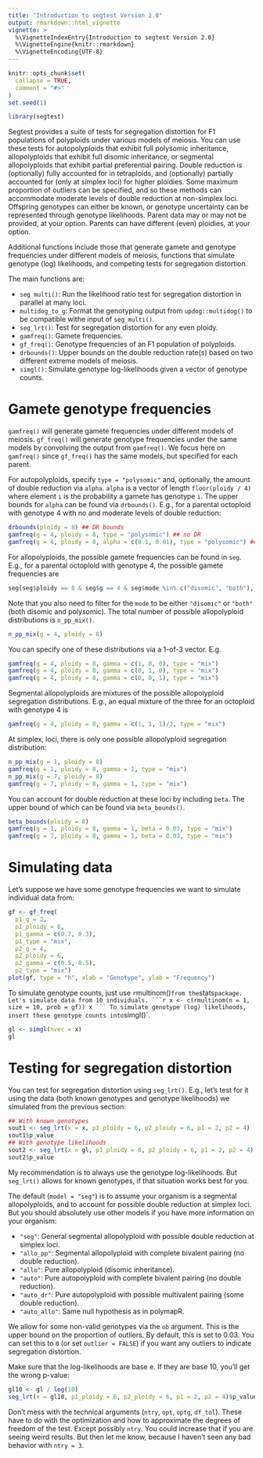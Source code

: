 ```yaml
---
title: "Introduction to segtest Version 2.0"
output: rmarkdown::html_vignette
vignette: >
  %\VignetteIndexEntry{Introduction to segtest Version 2.0}
  %\VignetteEngine{knitr::rmarkdown}
  %\VignetteEncoding{UTF-8}
---
```


```r
knitr::opts_chunk$set(
  collapse = TRUE,
  comment = "#>"
)
set.seed(1)
```

```r
library(segtest)
```

Segtest provides a suite of tests for segregation distortion for F1 populations of polyploids under various models of meiosis. You can use these tests for autopolyploids that exhibit full polysomic inheritance, allopolyploids that exhibit full disomic inheritance, or segmental allopolyploids that exhibit partial preferential pairing. Double reduction is (optionally) fully accounted for in tetraploids, and (optionally) partially accounted for (only at simplex loci) for higher ploidies. Some maximum proportion of outliers can be specified, and so these methods can accommodate moderate levels of double reduction at non-simplex loci. Offspring genotypes can either be known, or genotype uncertainty can be represented through genotype likelihoods. Parent data may or may not be provided, at your option. Parents can have different (even) ploidies, at your option.

Additional functions include those that generate gamete and genotype frequencies under different models of meiosis, functions that simulate genotype (log) likelihoods, and competing tests for segregation distortion.

The main functions are:

- `seg_multi()`: Run the likelihood ratio test for segregation distortion in parallel at many loci.
- `multidog_to_g`: Format the genotyping output from `updog::multidog()` to be compatible withe input of `seg_multi()`.
- `seg_lrt()`: Test for segregation distortion for any even ploidy.
- `gamfreq()`: Gamete frequencies.
- `gf_freq()`: Genotype frequencies of an F1 population of polyploids.
- `drbounds()`: Upper bounds on the double reduction rate(s) based on two different
   extreme models of meiosis.
- `simgl()`: Simulate genotype log-likelihoods given a vector of genotype counts.

# Gamete genotype frequencies

`gamfreq()` will generate gamete frequencies under different models of meiosis. `gf_freq()` will generate genotype frequencies under the same models by convolving the output from `gamfreq()`. We focus here on `gamfreq()` since `gf_freq()` has the same models, but specified for each parent.

For autopolyploids, specify `type = "polysomic"` and, optionally, the amount of double reduction via `alpha`. `alpha` is a vector of length `floor(ploidy / 4)` where element `i` is the probability a gamete has genotype `i`. The upper bounds for `alpha` can be found via `drbounds()`. E.g., for a parental octoploid with genotype 4 with no and moderate levels of double reduction:
```r
drbounds(ploidy = 8) ## DR bounds
gamfreq(g = 4, ploidy = 8, type = "polysomic") ## no DR
gamfreq(g = 4, ploidy = 8, alpha = c(0.1, 0.01), type = "polysomic") ## Some DR
```

For allopolyploids, the possible gamete frequencies can be found in `seg`. E.g., for a parental octoploid with genotype 4, the possible gamete frequencies are
```r
seg[seg$ploidy == 8 & seg$g == 4 & seg$mode %in% c("disomic", "both"), "p"]
```
Note that you also need to filter for the `mode` to be either `"disomic"` or `"both"` (both disomic and polysomic). The total number of possible allopolyploid distributions is `n_pp_mix()`.
```r
n_pp_mix(g = 4, ploidy = 8)
```
You can specify one of these distributions via a 1-of-3 vector. E.g.
```r
gamfreq(g = 4, ploidy = 8, gamma = c(1, 0, 0), type = "mix")
gamfreq(g = 4, ploidy = 8, gamma = c(0, 1, 0), type = "mix")
gamfreq(g = 4, ploidy = 8, gamma = c(0, 0, 1), type = "mix")
```

Segmental allopolyploids are mixtures of the possible allopolyploid segregation distributions. E.g., an equal mixture of the three for an octoploid with genotype 4 is
```r
gamfreq(g = 4, ploidy = 8, gamma = c(1, 1, 1)/3, type = "mix") 
```

At simplex, loci, there is only one possible allopolyploid segregation distribution:
```r
n_pp_mix(g = 1, ploidy = 8)
gamfreq(g = 1, ploidy = 8, gamma = 1, type = "mix")
n_pp_mix(g = 7, ploidy = 8)
gamfreq(g = 7, ploidy = 8, gamma = 1, type = "mix")
```
You can account for double reduction at these loci by including `beta`. The upper bound of which can be found via `beta_bounds()`.
```r
beta_bounds(ploidy = 8)
gamfreq(g = 1, ploidy = 8, gamma = 1, beta = 0.03, type = "mix")
gamfreq(g = 7, ploidy = 8, gamma = 1, beta = 0.03, type = "mix")
```

# Simulating data

Let's suppose we have some genotype frequencies we want to simulate individual data from:
```r
gf <- gf_freq(
  p1_g = 2, 
  p1_ploidy = 6,
  p1_gamma = c(0.7, 0.3), 
  p1_type = "mix",
  p2_g = 4,
  p2_ploidy = 6, 
  p2_gamma = c(0.5, 0.5), 
  p2_type = "mix")
plot(gf, type = "h", xlab = "Genotype", ylab = "Frequency")
```

To simulate genotype counts, just use `r`multinom()` from the `stats` package. Let's simulate data from 10 individuals.
```r
x <- c(rmultinom(n = 1, size = 10, prob = gf))
x
```
To simulate genotype (log) likelihoods, insert these genotype counts into `simgl()`.
```r
gl <- simgl(nvec = x)
gl
```

# Testing for segregation distortion

You can test for segregation distortion using `seg_lrt()`. E.g., let's test for it using the data (both known genotypes and genotype likelihoods) we simulated from the previous section:
```r
## With known genotypes
sout1 <- seg_lrt(x = x, p1_ploidy = 6, p2_ploidy = 6, p1 = 2, p2 = 4)
sout1$p_value
## With genotype likelihoods
sout2 <- seg_lrt(x = gl, p1_ploidy = 6, p2_ploidy = 6, p1 = 2, p2 = 4)
sout2$p_value
```

My recommendation is to always use the genotype log-likelihoods. But `seg_lrt()` allows for known genotypes, if that situation works best for you.

The default (`model = "seg"`) is to assume your organism is a segmental allopolyploids, and to account for possible double reduction at simplex loci. But you should absolutely use other models if you have more information on your organism:

- `"seg"`: General segmental allopolyploid with possible double reduction at simplex loci.
- `"allo_pp"`: Segmental allopolyploid with complete bivalent pairing (no double reduction).
- `"allo"`: Pure allopolyploid (disomic inheritance).
- `"auto"`: Pure autopolyploid with complete bivalent pairing (no double reduction).
- `"auto_dr"`: Pure autopolyploid with possible multivalent pairing (some double reduction).
- `"auto_allo"`: Same null hypothesis as in polymapR.

We allow for some non-valid genotypes via the `ob` argument. This is the upper bound on the proportion of outliers. By default, this is set to 0.03. You can set this to `0` (or set `outlier = FALSE`) if you want any outliers to indicate segregation distortion.

Make sure that the log-likelihoods are base e. If they are base 10, you'll get the wrong p-value:
```r
gl10 <- gl / log(10)
seg_lrt(x = gl10, p1_ploidy = 6, p2_ploidy = 6, p1 = 2, p2 = 4)$p_value
```

Don't mess with the technical arguments (`ntry`, `opt`, `optg`, `df_tol`). These have to do with the optimization and how to approximate the degrees of freedom of the test. Except possibly `ntry`. You could increase that if you are seeing weird results. But then let me know, because I haven't seen any bad behavior with `ntry = 3`.
